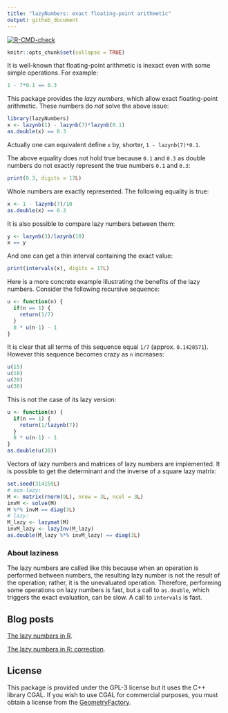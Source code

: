 ```yaml
---
title: "lazyNumbers: exact floating-point arithmetic"
output: github_document
---
```


<!-- badges: start -->
[![R-CMD-check](https://github.com/stla/lazyNumbers/actions/workflows/R-CMD-check.yaml/badge.svg)](https://github.com/stla/lazyNumbers/actions/workflows/R-CMD-check.yaml)
<!-- badges: end -->

```r
knitr::opts_chunk$set(collapse = TRUE)
```

It is well-known that floating-point arithmetic is inexact even with some 
simple operations. For example:

```r
1 - 7*0.1 == 0.3
```

This package provides the *lazy numbers*, which allow exact floating-point 
arithmetic. These numbers do *not* solve the above issue:

```r
library(lazyNumbers)
x <- lazynb(1) - lazynb(7)*lazynb(0.1)
as.double(x) == 0.3
```

Actually one can equivalent define `x` by, shorter, `1 - lazynb(7)*0.1`.

The above equality does not hold true because `0.1` and `0.3` as double numbers 
do not exactly represent the true numbers `0.1` and `0.3`:

```r
print(0.3, digits = 17L)
```

Whole numbers are exactly represented. The following equality is true:

```r
x <- 1 - lazynb(7)/10
as.double(x) == 0.3
```

It is also possible to compare lazy numbers between them:

```r
y <- lazynb(3)/lazynb(10)
x == y
```

And one can get a thin interval containing the exact value:

```r
print(intervals(x), digits = 17L)
```

Here is a more concrete example illustrating the benefits of the lazy numbers. 
Consider the following recursive sequence:

```r
u <- function(n) {
  if(n == 1) {
    return(1/7)
  }
  8 * u(n-1) - 1
}
```

It is clear that all terms of this sequence equal `1/7` (approx. `0.1428571`). 
However this sequence becomes crazy as `n` increases:

```r
u(15)
u(18)
u(20)
u(30)
```

This is not the case of its lazy version:

```r
u <- function(n) {
  if(n == 1) {
    return(1/lazynb(7))
  }
  8 * u(n-1) - 1
}
as.double(u(30))
```

Vectors of lazy numbers and matrices of lazy numbers are implemented. It is 
possible to get the determinant and the inverse of a square lazy matrix:

```r
set.seed(314159L)
# non-lazy:
M <- matrix(rnorm(9L), nrow = 3L, ncol = 3L)
invM <- solve(M)
M %*% invM == diag(3L)
# lazy:
M_lazy <- lazymat(M)
invM_lazy <- lazyInv(M_lazy)
as.double(M_lazy %*% invM_lazy) == diag(3L)
```

### About laziness

The lazy numbers are called like this because when an operation is performed 
between numbers, the resulting lazy number is not the result of the operation; 
rather, it is the unevaluated operation. Therefore, performing some operations 
on lazy numbers is fast, but a call to `as.double`, which triggers the exact 
evaluation, can be slow. A call to `intervals` is fast.


## Blog posts

[The lazy numbers in R](https://laustep.github.io/stlahblog/posts/lazyNumbers.html).

[The lazy numbers in R: correction](https://laustep.github.io/stlahblog/posts/lazyNumbers2.html).


## License

This package is provided under the GPL-3 license but it uses the C++ library 
CGAL. If you wish to use CGAL for commercial purposes, you must obtain a 
license from the [GeometryFactory](https://geometryfactory.com).
